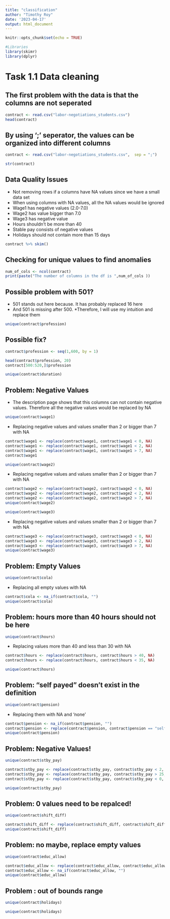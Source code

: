 ```yaml
---
title: "classification"
author: "Timothy Roy"
date: '2023-04-17'
output: html_document
---
```


```r
knitr::opts_chunk$set(echo = TRUE)
```

```r
#Libraries
library(skimr)
library(dplyr)
```

# Task 1.1 Data cleaning 

## The first problem with the data is that the columns are not seperated 
```r
contract <- read.csv("labor-negotiations_students.csv")
head(contract)
```
## By using ';' seperator, the values can be organized into different columns

```r
contract <- read.csv("labor-negotiations_students.csv",  sep = ";")

str(contract)
```

## Data Quality Issues
* Not removing rows if a columns have NA values since we have a small data set
* When using columns with NA values, all the NA values would be ignored
* Wage1 has negative values (2.0-7.0)
* Wage2 has value bigger than 7.0
* Wage3 has negative value
* Hours shouldn't be more than 40
* Stable pay consists of negative values
* Holidays should not contain more than 15 days


```r
contract %>% skim()
```


## Checking for unique values to find anomalies

```r
num_of_cols <- ncol(contract)
print(paste("The number of columns in the df is ",num_of_cols ))


```

## Possible problem with 501?
* 501 stands out here because. It has probably replaced 16 here
* And 501 is missing after 500. 
*Therefore, I will use my intuition and replace them 
```r
unique(contract$profession)
```
## Possible fix?

```r
contract$profession <- seq(1,600, by = 1)

head(contract$profession, 20)
contract[500:520,]$profession
```


```r
unique(contract$duration)
```

## Problem: Negative Values
* The description page shows that this columns can not contain negative values. Therefore all the negative values would be replaced by NA

```r
unique(contract$wage1)
```
* Replacing negative values and values smaller than 2 or bigger than 7 with NA
```r
contract$wage1 <- replace(contract$wage1, contract$wage1 < 0, NA)
contract$wage1 <- replace(contract$wage1, contract$wage1 < 2, NA)
contract$wage1 <- replace(contract$wage1, contract$wage1 > 7, NA)
contract$wage1
```

```r
unique(contract$wage2)
```

* Replacing negative values and values smaller than 2 or bigger than 7 with NA

```r
contract$wage2 <- replace(contract$wage2, contract$wage2 < 0, NA)
contract$wage2 <- replace(contract$wage2, contract$wage2 < 2, NA)
contract$wage2 <- replace(contract$wage2, contract$wage2 > 7, NA)
unique(contract$wage2)
```

```r
unique(contract$wage3)
```

* Replacing negative values and values smaller than 2 or bigger than 7 with NA

```r
contract$wage3 <- replace(contract$wage3, contract$wage3 < 0, NA)
contract$wage3 <- replace(contract$wage3, contract$wage3 < 2, NA)
contract$wage3 <- replace(contract$wage3, contract$wage3 > 7, NA)
unique(contract$wage3)
```

## Problem: Empty Values
```r
unique(contract$cola)
```

* Replacing all empty values with NA
```r
contract$cola <- na_if(contract$cola, "")
unique(contract$cola)
```

## Problem: hours more than 40 hours should not be here
```r
unique(contract$hours)
```

* Replacing values more than 40 and less than 30 with NA

```r
contract$hours <- replace(contract$hours, contract$hours > 40, NA)
contract$hours <- replace(contract$hours, contract$hours < 35, NA)

unique(contract$hours)
```

## Problem: "self payed" doesn't exist in the definition 

```r
unique(contract$pension)
```

* Replacing them with NA and 'none'

```r
contract$pension <- na_if(contract$pension, "")
contract$pension <- replace(contract$pension, contract$pension == "self payed", "none")
unique(contract$pension)
```

## Problem: Negative Values!

```r
unique(contract$stby_pay)
```

```r
contract$stby_pay <- replace(contract$stby_pay, contract$stby_pay < 2, NA)
contract$stby_pay <- replace(contract$stby_pay, contract$stby_pay > 25, NA)
contract$stby_pay <- replace(contract$stby_pay, contract$stby_pay < 0, NA)

unique(contract$stby_pay)
```

## Problem: 0 values need to be repalced!
```r
unique(contract$shift_diff)
```


```r
contract$shift_diff <- replace(contract$shift_diff, contract$shift_diff == 0, NA)
unique(contract$shift_diff)
```

## Problem: no maybe, replace empty values
```r
unique(contract$educ_allow)
```

```r
contract$educ_allow <- replace(contract$educ_allow, contract$educ_allow == "maybe", NA)
contract$educ_allow <- na_if(contract$educ_allow, "")
unique(contract$educ_allow)
```

## Problem : out of bounds range
```r
unique(contract$holidays)
```

```r
unique(contract$holidays)
```

